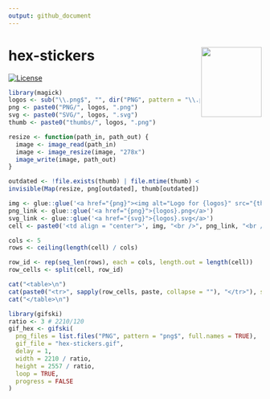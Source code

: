 ```yaml
---
output: github_document
---
```


<!-- README.md is generated from README.Rmd. Please edit that file -->

# hex-stickers <img src="hex-stickers.gif" align="right" width="120" height="138.84" />

<!-- badges: start -->
[![License](https://img.shields.io/github/license/mcanouil/hex-stickers)](LICENSE)
<!-- badges: end -->

```r
library(magick)
logos <- sub("\\.png$", "", dir("PNG", pattern = "\\.png$"))
png <- paste0("PNG/", logos, ".png")
svg <- paste0("SVG/", logos, ".svg")
thumb <- paste0("thumbs/", logos, ".png")

resize <- function(path_in, path_out) {
  image <- image_read(path_in)
  image <- image_resize(image, "278x")
  image_write(image, path_out)
}

outdated <- !file.exists(thumb) | file.mtime(thumb) < file.mtime(png)
invisible(Map(resize, png[outdated], thumb[outdated]))
```

```r
img <- glue::glue('<a href="{png}"><img alt="Logo for {logos}" src="{thumb}" width="120" height="139"></a>')
png_link <- glue::glue('<a href="{png}">{logos}.png</a>')
svg_link <- glue::glue('<a href="{svg}">{logos}.svg</a>')
cell <- paste0('<td align = "center">', img, "<br />", png_link, "<br />", svg_link, "</td>")

cols <- 5
rows <- ceiling(length(cell) / cols)

row_id <- rep(seq_len(rows), each = cols, length.out = length(cell))
row_cells <- split(cell, row_id)

cat("<table>\n")
cat(paste0("<tr>", sapply(row_cells, paste, collapse = ""), "</tr>"), sep = "")
cat("</table>\n")
```

```r
library(gifski)
ratio <- 3 # 2210/120
gif_hex <- gifski(
  png_files = list.files("PNG", pattern = "png$", full.names = TRUE),
  gif_file = "hex-stickers.gif",
  delay = 1,
  width = 2210 / ratio,
  height = 2557 / ratio,
  loop = TRUE,
  progress = FALSE
)
```
